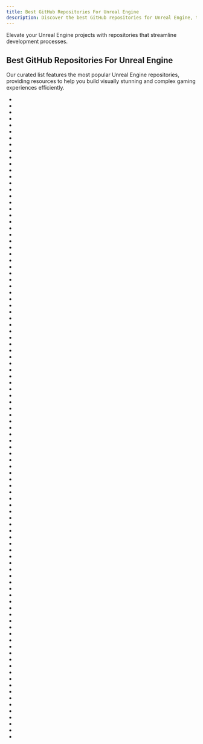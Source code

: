 ```yaml
---
title: Best GitHub Repositories For Unreal Engine
description: Discover the best GitHub repositories for Unreal Engine, the robust game engine for high-fidelity games.
---
```

Elevate your Unreal Engine projects with repositories that streamline development processes.

## Best GitHub Repositories For Unreal Engine

Our curated list features the most popular Unreal Engine repositories, providing resources to help you build visually stunning and complex gaming experiences efficiently.

- <Badge owner="microsoft" repoName="AirSim" stars="https://img.shields.io/github/stars/microsoft/AirSim?style=flat&logoSize=auto" forks="https://img.shields.io/github/forks/microsoft/AirSim?style=flat&logoSize=auto"/>
- <Badge owner="Dujltqzv" repoName="Some-Many-Books" stars="https://img.shields.io/github/stars/Dujltqzv/Some-Many-Books?style=flat&logoSize=auto" forks="https://img.shields.io/github/forks/Dujltqzv/Some-Many-Books?style=flat&logoSize=auto"/>
- <Badge owner="Allar" repoName="ue5-style-guide" stars="https://img.shields.io/github/stars/Allar/ue5-style-guide?style=flat&logoSize=auto" forks="https://img.shields.io/github/forks/Allar/ue5-style-guide?style=flat&logoSize=auto"/>
- <Badge owner="tranek" repoName="GASDocumentation" stars="https://img.shields.io/github/stars/tranek/GASDocumentation?style=flat&logoSize=auto" forks="https://img.shields.io/github/forks/tranek/GASDocumentation?style=flat&logoSize=auto"/>
- <Badge owner="ketoo" repoName="NoahGameFrame" stars="https://img.shields.io/github/stars/ketoo/NoahGameFrame?style=flat&logoSize=auto" forks="https://img.shields.io/github/forks/ketoo/NoahGameFrame?style=flat&logoSize=auto"/>
- <Badge owner="tomlooman" repoName="ActionRoguelike" stars="https://img.shields.io/github/stars/tomlooman/ActionRoguelike?style=flat&logoSize=auto" forks="https://img.shields.io/github/forks/tomlooman/ActionRoguelike?style=flat&logoSize=auto"/>
- <Badge owner="tomlooman" repoName="EpicSurvivalGame" stars="https://img.shields.io/github/stars/tomlooman/EpicSurvivalGame?style=flat&logoSize=auto" forks="https://img.shields.io/github/forks/tomlooman/EpicSurvivalGame?style=flat&logoSize=auto"/>
- <Badge owner="nxrighthere" repoName="UnrealCLR" stars="https://img.shields.io/github/stars/nxrighthere/UnrealCLR?style=flat&logoSize=auto" forks="https://img.shields.io/github/forks/nxrighthere/UnrealCLR?style=flat&logoSize=auto"/>
- <Badge owner="praydog" repoName="UEVR" stars="https://img.shields.io/github/stars/praydog/UEVR?style=flat&logoSize=auto" forks="https://img.shields.io/github/forks/praydog/UEVR?style=flat&logoSize=auto"/>
- <Badge owner="20tab" repoName="UnrealEnginePython" stars="https://img.shields.io/github/stars/20tab/UnrealEnginePython?style=flat&logoSize=auto" forks="https://img.shields.io/github/forks/20tab/UnrealEnginePython?style=flat&logoSize=auto"/>
- <Badge owner="gildor2" repoName="UEViewer" stars="https://img.shields.io/github/stars/gildor2/UEViewer?style=flat&logoSize=auto" forks="https://img.shields.io/github/forks/gildor2/UEViewer?style=flat&logoSize=auto"/>
- <Badge owner="ShadowfallStudios" repoName="ALS-Community" stars="https://img.shields.io/github/stars/ShadowfallStudios/ALS-Community?style=flat&logoSize=auto" forks="https://img.shields.io/github/forks/ShadowfallStudios/ALS-Community?style=flat&logoSize=auto"/>
- <Badge owner="ue4plugins" repoName="StreetMap" stars="https://img.shields.io/github/stars/ue4plugins/StreetMap?style=flat&logoSize=auto" forks="https://img.shields.io/github/forks/ue4plugins/StreetMap?style=flat&logoSize=auto"/>
- <Badge owner="MaikKlein" repoName="unreal-rust" stars="https://img.shields.io/github/stars/MaikKlein/unreal-rust?style=flat&logoSize=auto" forks="https://img.shields.io/github/forks/MaikKlein/unreal-rust?style=flat&logoSize=auto"/>
- <Badge owner="xavier150" repoName="Blender-For-UnrealEngine-Addons" stars="https://img.shields.io/github/stars/xavier150/Blender-For-UnrealEngine-Addons?style=flat&logoSize=auto" forks="https://img.shields.io/github/forks/xavier150/Blender-For-UnrealEngine-Addons?style=flat&logoSize=auto"/>
- <Badge owner="unrealcv" repoName="unrealcv" stars="https://img.shields.io/github/stars/unrealcv/unrealcv?style=flat&logoSize=auto" forks="https://img.shields.io/github/forks/unrealcv/unrealcv?style=flat&logoSize=auto"/>
- <Badge owner="Tencent" repoName="sluaunreal" stars="https://img.shields.io/github/stars/Tencent/sluaunreal?style=flat&logoSize=auto" forks="https://img.shields.io/github/forks/Tencent/sluaunreal?style=flat&logoSize=auto"/>
- <Badge owner="4sval" repoName="FModel" stars="https://img.shields.io/github/stars/4sval/FModel?style=flat&logoSize=auto" forks="https://img.shields.io/github/forks/4sval/FModel?style=flat&logoSize=auto"/>
- <Badge owner="VoxelPlugin" repoName="VoxelPluginFreeLegacy" stars="https://img.shields.io/github/stars/VoxelPlugin/VoxelPluginFreeLegacy?style=flat&logoSize=auto" forks="https://img.shields.io/github/forks/VoxelPlugin/VoxelPluginFreeLegacy?style=flat&logoSize=auto"/>
- <Badge owner="TriAxis-Games" repoName="RealtimeMeshComponent" stars="https://img.shields.io/github/stars/TriAxis-Games/RealtimeMeshComponent?style=flat&logoSize=auto" forks="https://img.shields.io/github/forks/TriAxis-Games/RealtimeMeshComponent?style=flat&logoSize=auto"/>
- <Badge owner="UE4-OceanProject" repoName="OceanProject" stars="https://img.shields.io/github/stars/UE4-OceanProject/OceanProject?style=flat&logoSize=auto" forks="https://img.shields.io/github/forks/UE4-OceanProject/OceanProject?style=flat&logoSize=auto"/>
- <Badge owner="sideeffects" repoName="HoudiniEngineForUnreal" stars="https://img.shields.io/github/stars/sideeffects/HoudiniEngineForUnreal?style=flat&logoSize=auto" forks="https://img.shields.io/github/forks/sideeffects/HoudiniEngineForUnreal?style=flat&logoSize=auto"/>
- <Badge owner="ProjectBorealis" repoName="PBCharacterMovement" stars="https://img.shields.io/github/stars/ProjectBorealis/PBCharacterMovement?style=flat&logoSize=auto" forks="https://img.shields.io/github/forks/ProjectBorealis/PBCharacterMovement?style=flat&logoSize=auto"/>
- <Badge owner="Harrison1" repoName="unrealcpp" stars="https://img.shields.io/github/stars/Harrison1/unrealcpp?style=flat&logoSize=auto" forks="https://img.shields.io/github/forks/Harrison1/unrealcpp?style=flat&logoSize=auto"/>
- <Badge owner="MothCocoon" repoName="FlowGraph" stars="https://img.shields.io/github/stars/MothCocoon/FlowGraph?style=flat&logoSize=auto" forks="https://img.shields.io/github/forks/MothCocoon/FlowGraph?style=flat&logoSize=auto"/>
- <Badge owner="hxhb" repoName="HotPatcher" stars="https://img.shields.io/github/stars/hxhb/HotPatcher?style=flat&logoSize=auto" forks="https://img.shields.io/github/forks/hxhb/HotPatcher?style=flat&logoSize=auto"/>
- <Badge owner="insthync" repoName="awesome-unreal" stars="https://img.shields.io/github/stars/insthync/awesome-unreal?style=flat&logoSize=auto" forks="https://img.shields.io/github/forks/insthync/awesome-unreal?style=flat&logoSize=auto"/>
- <Badge owner="getnamo" repoName="TensorFlow-Unreal" stars="https://img.shields.io/github/stars/getnamo/TensorFlow-Unreal?style=flat&logoSize=auto" forks="https://img.shields.io/github/forks/getnamo/TensorFlow-Unreal?style=flat&logoSize=auto"/>
- <Badge owner="ufna" repoName="VaRest" stars="https://img.shields.io/github/stars/ufna/VaRest?style=flat&logoSize=auto" forks="https://img.shields.io/github/forks/ufna/VaRest?style=flat&logoSize=auto"/>
- <Badge owner="mikeroyal" repoName="Unreal-Engine-Guide" stars="https://img.shields.io/github/stars/mikeroyal/Unreal-Engine-Guide?style=flat&logoSize=auto" forks="https://img.shields.io/github/forks/mikeroyal/Unreal-Engine-Guide?style=flat&logoSize=auto"/>
- <Badge owner="iniside" repoName="ActionRPGGame" stars="https://img.shields.io/github/stars/iniside/ActionRPGGame?style=flat&logoSize=auto" forks="https://img.shields.io/github/forks/iniside/ActionRPGGame?style=flat&logoSize=auto"/>
- <Badge owner="tranek" repoName="GASShooter" stars="https://img.shields.io/github/stars/tranek/GASShooter?style=flat&logoSize=auto" forks="https://img.shields.io/github/forks/tranek/GASShooter?style=flat&logoSize=auto"/>
- <Badge owner="CesiumGS" repoName="cesium-unreal" stars="https://img.shields.io/github/stars/CesiumGS/cesium-unreal?style=flat&logoSize=auto" forks="https://img.shields.io/github/forks/CesiumGS/cesium-unreal?style=flat&logoSize=auto"/>
- <Badge owner="ikrima" repoName="gamedevguide" stars="https://img.shields.io/github/stars/ikrima/gamedevguide?style=flat&logoSize=auto" forks="https://img.shields.io/github/forks/ikrima/gamedevguide?style=flat&logoSize=auto"/>
- <Badge owner="Temaran" repoName="UnrealEngineShaderPluginDemo" stars="https://img.shields.io/github/stars/Temaran/UnrealEngineShaderPluginDemo?style=flat&logoSize=auto" forks="https://img.shields.io/github/forks/Temaran/UnrealEngineShaderPluginDemo?style=flat&logoSize=auto"/>
- <Badge owner="getnamo" repoName="SocketIOClient-Unreal" stars="https://img.shields.io/github/stars/getnamo/SocketIOClient-Unreal?style=flat&logoSize=auto" forks="https://img.shields.io/github/forks/getnamo/SocketIOClient-Unreal?style=flat&logoSize=auto"/>
- <Badge owner="UnrealSharp" repoName="UnrealSharp" stars="https://img.shields.io/github/stars/UnrealSharp/UnrealSharp?style=flat&logoSize=auto" forks="https://img.shields.io/github/forks/UnrealSharp/UnrealSharp?style=flat&logoSize=auto"/>
- <Badge owner="MrRobinOfficial" repoName="Guide-UnrealEngine" stars="https://img.shields.io/github/stars/MrRobinOfficial/Guide-UnrealEngine?style=flat&logoSize=auto" forks="https://img.shields.io/github/forks/MrRobinOfficial/Guide-UnrealEngine?style=flat&logoSize=auto"/>
- <Badge owner="dpjudas" repoName="SurrealEngine" stars="https://img.shields.io/github/stars/dpjudas/SurrealEngine?style=flat&logoSize=auto" forks="https://img.shields.io/github/forks/dpjudas/SurrealEngine?style=flat&logoSize=auto"/>
- <Badge owner="SRombauts" repoName="UEGitPlugin" stars="https://img.shields.io/github/stars/SRombauts/UEGitPlugin?style=flat&logoSize=auto" forks="https://img.shields.io/github/forks/SRombauts/UEGitPlugin?style=flat&logoSize=auto"/>
- <Badge owner="truong-bui" repoName="AsyncLoadingScreen" stars="https://img.shields.io/github/stars/truong-bui/AsyncLoadingScreen?style=flat&logoSize=auto" forks="https://img.shields.io/github/forks/truong-bui/AsyncLoadingScreen?style=flat&logoSize=auto"/>
- <Badge owner="adamrehn" repoName="ue4-docker" stars="https://img.shields.io/github/stars/adamrehn/ue4-docker?style=flat&logoSize=auto" forks="https://img.shields.io/github/forks/adamrehn/ue4-docker?style=flat&logoSize=auto"/>
- <Badge owner="YawLighthouse" repoName="UMG-Slate-Compendium" stars="https://img.shields.io/github/stars/YawLighthouse/UMG-Slate-Compendium?style=flat&logoSize=auto" forks="https://img.shields.io/github/forks/YawLighthouse/UMG-Slate-Compendium?style=flat&logoSize=auto"/>
- <Badge owner="Spuckwaffel" repoName="UEDumper" stars="https://img.shields.io/github/stars/Spuckwaffel/UEDumper?style=flat&logoSize=auto" forks="https://img.shields.io/github/forks/Spuckwaffel/UEDumper?style=flat&logoSize=auto"/>
- <Badge owner="terrehbyte" repoName="awesome-ue4" stars="https://img.shields.io/github/stars/terrehbyte/awesome-ue4?style=flat&logoSize=auto" forks="https://img.shields.io/github/forks/terrehbyte/awesome-ue4?style=flat&logoSize=auto"/>
- <Badge owner="npruehs" repoName="ue4-rts" stars="https://img.shields.io/github/stars/npruehs/ue4-rts?style=flat&logoSize=auto" forks="https://img.shields.io/github/forks/npruehs/ue4-rts?style=flat&logoSize=auto"/>
- <Badge owner="Megafunk" repoName="MassSample" stars="https://img.shields.io/github/stars/Megafunk/MassSample?style=flat&logoSize=auto" forks="https://img.shields.io/github/forks/Megafunk/MassSample?style=flat&logoSize=auto"/>
- <Badge owner="strangergwenn" repoName="HeliumRain" stars="https://img.shields.io/github/stars/strangergwenn/HeliumRain?style=flat&logoSize=auto" forks="https://img.shields.io/github/forks/strangergwenn/HeliumRain?style=flat&logoSize=auto"/>
- <Badge owner="Encryqed" repoName="Dumper-7" stars="https://img.shields.io/github/stars/Encryqed/Dumper-7?style=flat&logoSize=auto" forks="https://img.shields.io/github/forks/Encryqed/Dumper-7?style=flat&logoSize=auto"/>
- <Badge owner="Pantong51" repoName="GASContent" stars="https://img.shields.io/github/stars/Pantong51/GASContent?style=flat&logoSize=auto" forks="https://img.shields.io/github/forks/Pantong51/GASContent?style=flat&logoSize=auto"/>
- <Badge owner="sebh" repoName="UnrealEngineSkyAtmosphere" stars="https://img.shields.io/github/stars/sebh/UnrealEngineSkyAtmosphere?style=flat&logoSize=auto" forks="https://img.shields.io/github/forks/sebh/UnrealEngineSkyAtmosphere?style=flat&logoSize=auto"/>
- <Badge owner="mamoniem" repoName="UnrealEditorPythonScripts" stars="https://img.shields.io/github/stars/mamoniem/UnrealEditorPythonScripts?style=flat&logoSize=auto" forks="https://img.shields.io/github/forks/mamoniem/UnrealEditorPythonScripts?style=flat&logoSize=auto"/>
- <Badge owner="kp7742" repoName="UE4Dumper" stars="https://img.shields.io/github/stars/kp7742/UE4Dumper?style=flat&logoSize=auto" forks="https://img.shields.io/github/forks/kp7742/UE4Dumper?style=flat&logoSize=auto"/>
- <Badge owner="segross" repoName="UnrealImGui" stars="https://img.shields.io/github/stars/segross/UnrealImGui?style=flat&logoSize=auto" forks="https://img.shields.io/github/forks/segross/UnrealImGui?style=flat&logoSize=auto"/>
- <Badge owner="KellanM" repoName="OpenAI-Api-Unreal" stars="https://img.shields.io/github/stars/KellanM/OpenAI-Api-Unreal?style=flat&logoSize=auto" forks="https://img.shields.io/github/forks/KellanM/OpenAI-Api-Unreal?style=flat&logoSize=auto"/>
- <Badge owner="ryanjon2040" repoName="Unreal-Binary-Builder" stars="https://img.shields.io/github/stars/ryanjon2040/Unreal-Binary-Builder?style=flat&logoSize=auto" forks="https://img.shields.io/github/forks/ryanjon2040/Unreal-Binary-Builder?style=flat&logoSize=auto"/>
- <Badge owner="landelare" repoName="ue5coro" stars="https://img.shields.io/github/stars/landelare/ue5coro?style=flat&logoSize=auto" forks="https://img.shields.io/github/forks/landelare/ue5coro?style=flat&logoSize=auto"/>
- <Badge owner="tomlooman" repoName="SimpleFPSTemplate" stars="https://img.shields.io/github/stars/tomlooman/SimpleFPSTemplate?style=flat&logoSize=auto" forks="https://img.shields.io/github/forks/tomlooman/SimpleFPSTemplate?style=flat&logoSize=auto"/>
- <Badge owner="rdeioris" repoName="LuaMachine" stars="https://img.shields.io/github/stars/rdeioris/LuaMachine?style=flat&logoSize=auto" forks="https://img.shields.io/github/forks/rdeioris/LuaMachine?style=flat&logoSize=auto"/>
- <Badge owner="tomlooman" repoName="ue4-tutorials" stars="https://img.shields.io/github/stars/tomlooman/ue4-tutorials?style=flat&logoSize=auto" forks="https://img.shields.io/github/forks/tomlooman/ue4-tutorials?style=flat&logoSize=auto"/>
- <Badge owner="bw2012" repoName="UE4VoxelTerrain" stars="https://img.shields.io/github/stars/bw2012/UE4VoxelTerrain?style=flat&logoSize=auto" forks="https://img.shields.io/github/forks/bw2012/UE4VoxelTerrain?style=flat&logoSize=auto"/>
- <Badge owner="MOZGIII" repoName="ue5-gitignore" stars="https://img.shields.io/github/stars/MOZGIII/ue5-gitignore?style=flat&logoSize=auto" forks="https://img.shields.io/github/forks/MOZGIII/ue5-gitignore?style=flat&logoSize=auto"/>
- <Badge owner="allcoolthingsatoneplace" repoName="UnrealPakTool" stars="https://img.shields.io/github/stars/allcoolthingsatoneplace/UnrealPakTool?style=flat&logoSize=auto" forks="https://img.shields.io/github/forks/allcoolthingsatoneplace/UnrealPakTool?style=flat&logoSize=auto"/>
- <Badge owner="xverse-engine" repoName="XV3DGS-UEPlugin" stars="https://img.shields.io/github/stars/xverse-engine/XV3DGS-UEPlugin?style=flat&logoSize=auto" forks="https://img.shields.io/github/forks/xverse-engine/XV3DGS-UEPlugin?style=flat&logoSize=auto"/>
- <Badge owner="AlexanderDzhoganov" repoName="ComfyTextures" stars="https://img.shields.io/github/stars/AlexanderDzhoganov/ComfyTextures?style=flat&logoSize=auto" forks="https://img.shields.io/github/forks/AlexanderDzhoganov/ComfyTextures?style=flat&logoSize=auto"/>
- <Badge owner="BenPyton" repoName="ProceduralDungeon" stars="https://img.shields.io/github/stars/BenPyton/ProceduralDungeon?style=flat&logoSize=auto" forks="https://img.shields.io/github/forks/BenPyton/ProceduralDungeon?style=flat&logoSize=auto"/>
- <Badge owner="atenfyr" repoName="UAssetGUI" stars="https://img.shields.io/github/stars/atenfyr/UAssetGUI?style=flat&logoSize=auto" forks="https://img.shields.io/github/forks/atenfyr/UAssetGUI?style=flat&logoSize=auto"/>
- <Badge owner="panzi" repoName="u4pak" stars="https://img.shields.io/github/stars/panzi/u4pak?style=flat&logoSize=auto" forks="https://img.shields.io/github/forks/panzi/u4pak?style=flat&logoSize=auto"/>
- <Badge owner="DruidMech" repoName="UE5_TheUltimateDeveloperCourse" stars="https://img.shields.io/github/stars/DruidMech/UE5_TheUltimateDeveloperCourse?style=flat&logoSize=auto" forks="https://img.shields.io/github/forks/DruidMech/UE5_TheUltimateDeveloperCourse?style=flat&logoSize=auto"/>
- <Badge owner="ProjectBorealis" repoName="UEGitPlugin" stars="https://img.shields.io/github/stars/ProjectBorealis/UEGitPlugin?style=flat&logoSize=auto" forks="https://img.shields.io/github/forks/ProjectBorealis/UEGitPlugin?style=flat&logoSize=auto"/>
- <Badge owner="ue4plugins" repoName="LoadingScreen" stars="https://img.shields.io/github/stars/ue4plugins/LoadingScreen?style=flat&logoSize=auto" forks="https://img.shields.io/github/forks/ue4plugins/LoadingScreen?style=flat&logoSize=auto"/>
- <Badge owner="Phyronnaz" repoName="HLSLMaterial" stars="https://img.shields.io/github/stars/Phyronnaz/HLSLMaterial?style=flat&logoSize=auto" forks="https://img.shields.io/github/forks/Phyronnaz/HLSLMaterial?style=flat&logoSize=auto"/>
- <Badge owner="nfrechette" repoName="acl-ue4-plugin" stars="https://img.shields.io/github/stars/nfrechette/acl-ue4-plugin?style=flat&logoSize=auto" forks="https://img.shields.io/github/forks/nfrechette/acl-ue4-plugin?style=flat&logoSize=auto"/>
- <Badge owner="jbtronics" repoName="UE4-CheatSheet" stars="https://img.shields.io/github/stars/jbtronics/UE4-CheatSheet?style=flat&logoSize=auto" forks="https://img.shields.io/github/forks/jbtronics/UE4-CheatSheet?style=flat&logoSize=auto"/>
- <Badge owner="NotYetGames" repoName="DlgSystem" stars="https://img.shields.io/github/stars/NotYetGames/DlgSystem?style=flat&logoSize=auto" forks="https://img.shields.io/github/forks/NotYetGames/DlgSystem?style=flat&logoSize=auto"/>
- <Badge owner="marvelmaster" repoName="UE4_Dynamic_Water_Project_V3" stars="https://img.shields.io/github/stars/marvelmaster/UE4_Dynamic_Water_Project_V3?style=flat&logoSize=auto" forks="https://img.shields.io/github/forks/marvelmaster/UE4_Dynamic_Water_Project_V3?style=flat&logoSize=auto"/>
- <Badge owner="CorrM" repoName="Unreal-Finder-Tool" stars="https://img.shields.io/github/stars/CorrM/Unreal-Finder-Tool?style=flat&logoSize=auto" forks="https://img.shields.io/github/forks/CorrM/Unreal-Finder-Tool?style=flat&logoSize=auto"/>
- <Badge owner="code-iai" repoName="ROSIntegration" stars="https://img.shields.io/github/stars/code-iai/ROSIntegration?style=flat&logoSize=auto" forks="https://img.shields.io/github/forks/code-iai/ROSIntegration?style=flat&logoSize=auto"/>
- <Badge owner="pixeltris" repoName="USharp" stars="https://img.shields.io/github/stars/pixeltris/USharp?style=flat&logoSize=auto" forks="https://img.shields.io/github/forks/pixeltris/USharp?style=flat&logoSize=auto"/>
- <Badge owner="pdlogingithub" repoName="UE4-Node-Graph-Assistant" stars="https://img.shields.io/github/stars/pdlogingithub/UE4-Node-Graph-Assistant?style=flat&logoSize=auto" forks="https://img.shields.io/github/forks/pdlogingithub/UE4-Node-Graph-Assistant?style=flat&logoSize=auto"/>
- <Badge owner="RobinKa" repoName="netprints" stars="https://img.shields.io/github/stars/RobinKa/netprints?style=flat&logoSize=auto" forks="https://img.shields.io/github/forks/RobinKa/netprints?style=flat&logoSize=auto"/>
- <Badge owner="tomlooman" repoName="StealthGameUdemy" stars="https://img.shields.io/github/stars/tomlooman/StealthGameUdemy?style=flat&logoSize=auto" forks="https://img.shields.io/github/forks/tomlooman/StealthGameUdemy?style=flat&logoSize=auto"/>
- <Badge owner="Megasteakman" repoName="MegaMocapVR" stars="https://img.shields.io/github/stars/Megasteakman/MegaMocapVR?style=flat&logoSize=auto" forks="https://img.shields.io/github/forks/Megasteakman/MegaMocapVR?style=flat&logoSize=auto"/>
- <Badge owner="facebookarchive" repoName="UETorch" stars="https://img.shields.io/github/stars/facebookarchive/UETorch?style=flat&logoSize=auto" forks="https://img.shields.io/github/forks/facebookarchive/UETorch?style=flat&logoSize=auto"/>
- <Badge owner="Polarmods" repoName="DevX-Cracked" stars="https://img.shields.io/github/stars/Polarmods/DevX-Cracked?style=flat&logoSize=auto" forks="https://img.shields.io/github/forks/Polarmods/DevX-Cracked?style=flat&logoSize=auto"/>
- <Badge owner="tomlooman" repoName="CoopShooterUdemy" stars="https://img.shields.io/github/stars/tomlooman/CoopShooterUdemy?style=flat&logoSize=auto" forks="https://img.shields.io/github/forks/tomlooman/CoopShooterUdemy?style=flat&logoSize=auto"/>
- <Badge owner="Jay2645" repoName="Unreal-Polygonal-Map-Gen" stars="https://img.shields.io/github/stars/Jay2645/Unreal-Polygonal-Map-Gen?style=flat&logoSize=auto" forks="https://img.shields.io/github/forks/Jay2645/Unreal-Polygonal-Map-Gen?style=flat&logoSize=auto"/>
- <Badge owner="EliotVU" repoName="Unreal-Library" stars="https://img.shields.io/github/stars/EliotVU/Unreal-Library?style=flat&logoSize=auto" forks="https://img.shields.io/github/forks/EliotVU/Unreal-Library?style=flat&logoSize=auto"/>
- <Badge owner="mitchemmc" repoName="VRContentExamples" stars="https://img.shields.io/github/stars/mitchemmc/VRContentExamples?style=flat&logoSize=auto" forks="https://img.shields.io/github/forks/mitchemmc/VRContentExamples?style=flat&logoSize=auto"/>
- <Badge owner="rdeioris" repoName="glTFRuntime" stars="https://img.shields.io/github/stars/rdeioris/glTFRuntime?style=flat&logoSize=auto" forks="https://img.shields.io/github/forks/rdeioris/glTFRuntime?style=flat&logoSize=auto"/>
- <Badge owner="arnaud-jamin" repoName="Cog" stars="https://img.shields.io/github/stars/arnaud-jamin/Cog?style=flat&logoSize=auto" forks="https://img.shields.io/github/forks/arnaud-jamin/Cog?style=flat&logoSize=auto"/>
- <Badge owner="polivilas" repoName="UnrealEngineSDKGenerator" stars="https://img.shields.io/github/stars/polivilas/UnrealEngineSDKGenerator?style=flat&logoSize=auto" forks="https://img.shields.io/github/forks/polivilas/UnrealEngineSDKGenerator?style=flat&logoSize=auto"/>
- <Badge owner="gtreshchev" repoName="RuntimeAudioImporter" stars="https://img.shields.io/github/stars/gtreshchev/RuntimeAudioImporter?style=flat&logoSize=auto" forks="https://img.shields.io/github/forks/gtreshchev/RuntimeAudioImporter?style=flat&logoSize=auto"/>
- <Badge owner="ibbles" repoName="LearningUnrealEngine" stars="https://img.shields.io/github/stars/ibbles/LearningUnrealEngine?style=flat&logoSize=auto" forks="https://img.shields.io/github/forks/ibbles/LearningUnrealEngine?style=flat&logoSize=auto"/>
- <Badge owner="HoussineMehnik" repoName="UE4-CustomGravityPlugin" stars="https://img.shields.io/github/stars/HoussineMehnik/UE4-CustomGravityPlugin?style=flat&logoSize=auto" forks="https://img.shields.io/github/forks/HoussineMehnik/UE4-CustomGravityPlugin?style=flat&logoSize=auto"/>
- <Badge owner="chris-gong" repoName="flopnite-ue4" stars="https://img.shields.io/github/stars/chris-gong/flopnite-ue4?style=flat&logoSize=auto" forks="https://img.shields.io/github/forks/chris-gong/flopnite-ue4?style=flat&logoSize=auto"/>
- <Badge owner="getnamo" repoName="UDP-Unreal" stars="https://img.shields.io/github/stars/getnamo/UDP-Unreal?style=flat&logoSize=auto" forks="https://img.shields.io/github/forks/getnamo/UDP-Unreal?style=flat&logoSize=auto"/>
- <Badge owner="LuggLD" repoName="SmearFrame" stars="https://img.shields.io/github/stars/LuggLD/SmearFrame?style=flat&logoSize=auto" forks="https://img.shields.io/github/forks/LuggLD/SmearFrame?style=flat&logoSize=auto"/>
- <Badge owner="Noesis" repoName="UnrealPlugin" stars="https://img.shields.io/github/stars/Noesis/UnrealPlugin?style=flat&logoSize=auto" forks="https://img.shields.io/github/forks/Noesis/UnrealPlugin?style=flat&logoSize=auto"/>
- <Badge owner="monsieurgustav" repoName="UE-OSC" stars="https://img.shields.io/github/stars/monsieurgustav/UE-OSC?style=flat&logoSize=auto" forks="https://img.shields.io/github/forks/monsieurgustav/UE-OSC?style=flat&logoSize=auto"/>